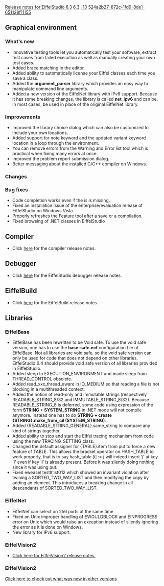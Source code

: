 [[Property:title|Release notes for EiffelStudio 6.3]]
[[Property:link_title|6.3]]
[[Property:weight|-10]]
[[Property:uuid|524a2b27-872c-1fd9-8de1-651128f11155]]
==Graphical environment==

===What's new===
* Innovative testing tools let you automatically test your  software, extract test cases from failed execution as well as manually creating your own test cases.
* Added brace matching in the editor.
* Added ability to automatically license your Eiffel classes each time you  save a class.
* Added the '''argument_parser''' library which provides an easy way to manipulate command line arguments.
* Added a new version of the EiffelNet library with IPv6 support.  Because it has some breaking changes, the library is called '''net_ipv6''' and  can  be, in most cases, be used in place of   the original EiffelNet library.

===Improvements===
* Improved the library choice dialog which  can also be customized to include your own locations.
* Added support for <eiffel>note</eiffel> keyword and the updated <eiffel>variant</eiffel> keyword location in a loop through the environment.
* You can remove errors from the Warning and Error list tool which is practical when fixing many errors at once.
* Improved the problem report submission dialog.
* Better messaging about the installed C/C++ compiler on Windows.

===Changes===

===Bug fixes===
* Code completion works even if the <eiffel>is</eiffel> is missing.
* Fixed an installation issue of the  enterprise/evaluation release of EiffelStudio on Windows  Vista.
* Properly refreshes the Feature tool after a save or a compilation.
* Fixed browsing of .NET  classes in EiffelStudio

==Compiler==
* Click [[Major changes between ISE Eiffel 6.2 and ISE Eiffel 6.3|here]]  for the compiler release notes.

==Debugger==
* Click [[Release notes for EiffelStudio 6.3 related to the debugger|here]]  for the EiffelStudio debugger release notes.

==EiffelBuild==
* Click [[EiffelBuild Version History|here]]  for the EiffelBuild release notes.

==Libraries==

===EiffelBase===
* EiffelBase has been rewritten to be Void safe. To use the  void safe version, one has to use the '''base-safe.ecf'''  configuration file of EiffelBase. Not all libraries are void safe, so the void safe version can only be used for code that does not depend on other libraries. EiffelStudio 6.4 should provide void safe version of all libraries provided in EiffelStudio.
* Added <eiffel>sleep</eiffel> to <eiffel>EXECUTION_ENVIRONMENT</eiffel> and made <eiffel>sleep</eiffel> from <eiffel>THREAD_CONTROL</eiffel> obsolete.
* Added <eiffel>read_xxx_thread_aware</eiffel> in <eiffel>IO_MEDIUM</eiffel> so that reading a file is not blocking in a multithreaded context.
* Added the notion of read-only and immutable strings (respectively <eiffel>READABLE_STRING_8/32</eiffel> and <eiffel>IMMUTABLE_STRING_8/32</eiffel>). Because <eiffel>READABLE_STRING_8</eiffel> is deferred, some code using expression of the  form '''STRING + SYSTEM_STRING''' in .NET mode will not compile anymore. Instead one has to do '''STRING + create {STRING}.make_from_cil (SYSTEM_STRING)'''.
* Added <eiffel>{READABLE_STRING_GENERAL}.same_string</eiffel> to compare any kind of strings together. 
* Added ability to stop and start the Eiffel tracing mechanism from code using the new <eiffel>TRACING_SETTING</eiffel> class.
* Changed the default assigner for <eiffel>{TABLE}.item</eiffel> from <eiffel>put</eiffel> to <eiffel>force</eiffel> a new feature of <eiffel>TABLE</eiffel>. This allows the bracket operator on <eiffel>HASH_TABLE</eiffel> to work properly, that is to say <eiffel>hash_table [i] := j</eiffel> will indeed insert 'j' at key 'i' even if key 'i' is already present. Before it was silently doing nothing since it was using <eiffel>put</eiffel>.
* Fixed eweasel test#list012 which showed an invariant violation after twining a <eiffel>SORTED_TWO_WAY_LIST</eiffel> and then modifying the copy by adding an element. This introduces a breaking change in all descendants of <eiffel>SORTED_TWO_WAY_LIST</eiffel>.

===EiffelNet===
* EiffelNet can select on 256 ports at the same time
* Fixed on Unix improper handling of EWOULDBLOCK and EINPROGRESS error on Unix which would raise an exception instead of silently ignoring the error as it is done on Windows.
* New library for IPv6 support.

===EiffelVision2===
* [[Revisions and Bug Fixes|Click here for EiffelVision2 release notes.]] 

===EiffelVision2===

[[EiffelStudio release notes|Click here to check out what was new in other versions]]  




